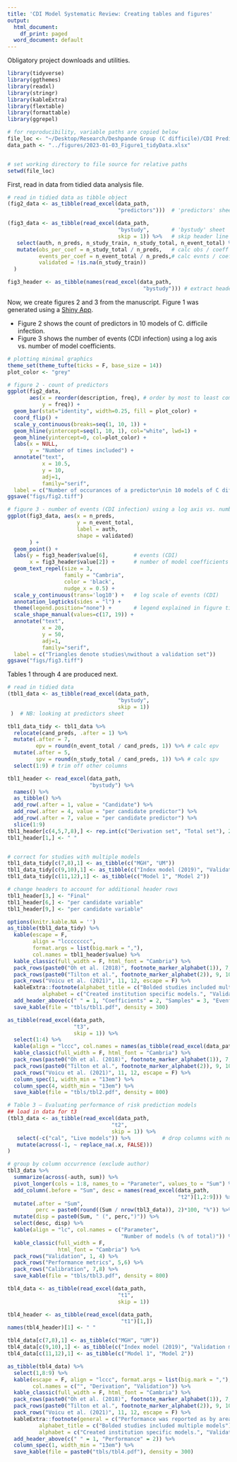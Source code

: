```yaml
---
title: 'CDI Model Systematic Review: Creating tables and figures'
output:
  html_document:
    df_print: paged
  word_document: default
---
```


Obligatory project downloads and utilities.

```r
library(tidyverse)
library(ggthemes)
library(readxl)
library(stringr)
library(kableExtra)
library(flextable)
library(formattable)
library(ggrepel)

# for reproducibility, variable paths are copied below
file_loc <- "~/Desktop/Research/Deshpande Group (C difficile)/CDI Prediction Model Meta Analysis/Systematic Review of Methodology : Reporting/Figures/Analysis"
data_path <- "../figures/2023-01-03_Figure1_tidyData.xlsx"


# set working directory to file source for relative paths
setwd(file_loc)
```

First, read in data from tidied data analysis file.

```r
# read in tidied data as tibble object
(fig2_data <- as_tibble(read_excel(data_path, 
                                   "predictors")))  # 'predictors' sheet

(fig3_data <- as_tibble(read_excel(data_path, 
                                   "bystudy",       # 'bystudy' sheet
                                   skip = 1)) %>%   # skip header line
   select(auth, n_preds, n_study_train, n_study_total, n_event_total) %>%
   mutate(obs_per_coef = n_study_total / n_preds,   # calc obs / coeff
          events_per_coef = n_event_total / n_preds,# calc evnts / coeff
          validated = !is.na(n_study_train))
  )

fig3_header <- as_tibble(names(read_excel(data_path, 
                                           "bystudy"))) # extract header
```

Now, we create figures 2 and 3 from the manuscript. Figure 1 was generated using a [Shiny App](https://www.eshackathon.org/software/PRISMA2020.html).

- Figure 2 shows the count of predictors in 10 models of C. difficile infection.
- Figure 3 shows the number of events (CDI infection) using a log axis vs. number of model coefficients.

```r
# plotting minimal graphics
theme_set(theme_tufte(ticks = F, base_size = 14))
plot_color <- "grey"
```

```r
# figure 2 - count of predictors
ggplot(fig2_data, 
       aes(x = reorder(description, freq), # order by most to least common
           y = freq)) +
  geom_bar(stat="identity", width=0.25, fill = plot_color) +
  coord_flip() +
  scale_y_continuous(breaks=seq(1, 10, 1)) +
  geom_hline(yintercept=seq(1, 10, 1), col="white", lwd=1) +
  geom_hline(yintercept=0, col=plot_color) +
  labs(x = NULL, 
       y = "Number of times included") +
  annotate("text", 
           x = 10.5, 
           y = 10, 
           adj=1,  
           family="serif",
  label = c("Number of occurances of a predictor\nin 10 models of C difficile infection"))
ggsave("figs/fig2.tiff")
```


```r
# figure 3 - number of events (CDI infection) using a log axis vs. number of model coefficients
ggplot(fig3_data, aes(x = n_preds, 
                      y = n_event_total, 
                      label = auth, 
                      shape = validated)
       ) +
  geom_point() +
  labs(y = fig3_header$value[6],        # events (CDI)
       x = fig3_header$value[2]) +      # number of model coefficients
  geom_text_repel(size = 3, 
                  family = "Cambria", 
                  color = 'black', 
                  nudge_x = 0.5) +
  scale_y_continuous(trans='log10') +   # log scale of events (CDI)
  annotation_logticks(sides = "l") +
  theme(legend.position="none") +       # legend explained in figure title
  scale_shape_manual(values=c(17, 19)) +
  annotate("text", 
           x = 20, 
           y = 50, 
           adj=1,  
           family="serif",
  label = c("Triangles denote studies\nwithout a validation set"))
ggsave("figs/fig3.tiff")
```

Tables 1 through 4 are produced next.

```r
# read in tidied data
(tbl1_data <- as_tibble(read_excel(data_path, 
                                   "bystudy", 
                                   skip = 1))
 )  # NB: looking at predictors sheet

tbl1_data_tidy <- tbl1_data %>%
  relocate(cand_preds, .after = 1) %>%
  mutate(.after = 7, 
         epv = round(n_event_total / cand_preds, 1)) %>% # calc epv
  mutate(.after = 5, 
         spv = round(n_study_total / cand_preds, 1)) %>% # calc spv
  select(1:9) # trim off other columns

tbl1_header <- read_excel(data_path, 
                          "bystudy") %>% 
  names() %>%
  as_tibble() %>%
  add_row(.after = 1, value = "Candidate") %>%
  add_row(.after = 4, value = "per candidate predictor") %>%
  add_row(.after = 7, value = "per candidate predictor") %>%
  slice(1:9)
tbl1_header[c(4,5,7,8),] <- rep.int(c("Derivation set", "Total set"), 2)
tbl1_header[1,] <- " "


# correct for studies with multiple models
tbl1_data_tidy[c(7,8),1] <- as_tibble(c("MGH", "UM"))
tbl1_data_tidy[c(9,10),1] <- as_tibble(c("Index model (2019)", "Validation model (2021)"))
tbl1_data_tidy[c(11,12),1] <- as_tibble(c("Model 1", "Model 2")) 

# change headers to account for additional header rows
tbl1_header[3,] <- "Final"
tbl1_header[6,] <- "per candidate variable"
tbl1_header[9,] <- "per candidate variable"

options(knitr.kable.NA = '')
as_tibble(tbl1_data_tidy) %>%
  kable(escape = F, 
        align = "lcccccccc", 
        format.args = list(big.mark = ","), 
        col.names = tbl1_header$value) %>%
  kable_classic(full_width = F, html_font = "Cambria") %>%
  pack_rows(paste0("Oh et al. (2018)", footnote_marker_alphabet(1)), 7, 8, escape = F) %>%
  pack_rows(paste0("Tilton et al.", footnote_marker_alphabet(2)), 9, 10, escape = F) %>%
  pack_rows("Voicu et al. (2021)", 11, 12, escape = F) %>%
  kableExtra::footnote(alphabet_title = c("Bolded studies included multiple models"), 
           alphabet = c("Created institution specific models.", "Validated prior model on external population.")) %>%
  add_header_above(c(" " = 1, "Coefficients" = 2, "Samples" = 3, "Events (CDI)" = 3)) %>%
  save_kable(file = "tbls/tbl1.pdf", density = 300)
```

```r
as_tibble(read_excel(data_path, 
                     "t3", 
                     skip = 1)) %>%
  select(1:4) %>%
  kable(align = "lccc", col.names = names(as_tibble(read_excel(data_path, "t3")[1,1:4]))) %>%
  kable_classic(full_width = F, html_font = "Cambria") %>%
  pack_rows(paste0("Oh et al. (2018)", footnote_marker_alphabet(1)), 7, 8, escape = F) %>%
  pack_rows(paste0("Tilton et al.", footnote_marker_alphabet(2)), 9, 10, escape = F) %>%
  pack_rows("Voicu et al. (2021)", 11, 12, escape = F) %>%
  column_spec(1, width_min = "13em") %>%
  column_spec(4, width_min = "13em") %>%
  save_kable(file = "tbls/tbl2.pdf", density = 800)
```

```r
# Table 3 – Evaluating performance of risk prediction models
## load in data for t3
(tbl3_data <- as_tibble(read_excel(data_path, 
                                 "t2", 
                                 skip = 1)) %>%
   select(-c("cal", "Live models")) %>%          # drop columns with no data
   mutate(across(-1, ~ replace_na(.x, FALSE)))
) 

# group by column occurrence (exclude author)
tbl3_data %>% 
  summarize(across(-auth, sum)) %>%
  pivot_longer(cols = 1:8, names_to = "Parameter", values_to = "Sum") %>%
  add_column(.before = "Sum", desc = names(read_excel(data_path, 
                                                      "t2")[1,2:9])) %>%
  mutate(.after = "Sum",
         perc = paste0(round((Sum / nrow(tbl3_data)), 2)*100, "%")) %>%
  mutate(disp = paste0(Sum, " (", perc,")")) %>%
  select(desc, disp) %>%
  kable(align = "lc", col.names = c("Parameter", 
                                    "Number of models (% of total)")) %>%
  kable_classic(full_width = F, 
                html_font = "Cambria") %>%
  pack_rows("Validation", 1, 4) %>%
  pack_rows("Performance metrics", 5,6) %>%
  pack_rows("Calibration", 7,8) %>%
  save_kable(file = "tbls/tbl3.pdf", density = 800)
```

```r
tbl4_data <- as_tibble(read_excel(data_path, 
                                   "t1", 
                                   skip = 1))

tbl4_header <- as_tibble(read_excel(data_path, 
                                    "t1")[1,])
names(tbl4_header)[1] <- " "

tbl4_data[c(7,8),1] <- as_tibble(c("MGH", "UM"))
tbl4_data[c(9,10),1] <- as_tibble(c("Index model (2019)", "Validation model (2021)"))
tbl4_data[c(11,12),1] <- as_tibble(c("Model 1", "Model 2"))

as_tibble(tbl4_data) %>%
  select(1,8:9) %>%
  kable(escape = F, align = "lccc", format.args = list(big.mark = ","), 
        col.names = c("", "Derivation", "Validation")) %>%
  kable_classic(full_width = F, html_font = "Cambria") %>%
  pack_rows(paste0("Oh et al. (2018)", footnote_marker_alphabet(1)), 7, 8, escape = F) %>%
  pack_rows(paste0("Tilton et al.", footnote_marker_alphabet(2)), 9, 10, escape = F) %>%
  pack_rows("Voicu et al. (2021)", 11, 12, escape = F) %>%
  kableExtra::footnote(general = c("Performance was reported as by area under the ROC for all studies.", "Values rounded to two decimal places.", "NR = Not reported"),
          alphabet_title = c("Bolded studies included multiple models"), 
          alphabet = c("Created institution specific models.", "Validated prior model on external population.")) %>%
  add_header_above(c(" " = 1, "Performance" = 2)) %>%
  column_spec(1, width_min = "13em") %>%
  save_kable(file = paste0("tbls/tbl4.pdf"), density = 300)
```